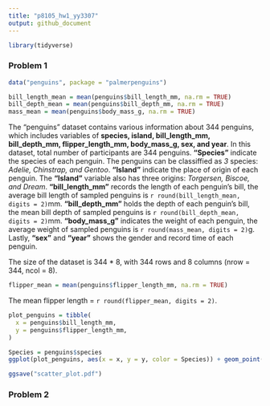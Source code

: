 ```yaml
---
title: "p8105_hw1_yy3307"
output: github_document
---
```


```r
library(tidyverse)
```

### Problem 1

```r
data("penguins", package = "palmerpenguins")
```

```r
bill_length_mean = mean(penguins$bill_length_mm, na.rm = TRUE)
bill_depth_mean = mean(penguins$bill_depth_mm, na.rm = TRUE)
mass_mean = mean(penguins$body_mass_g, na.rm = TRUE)
```


The "penguins" dataset contains various information about 344 penguins,
which includes variables of **species, island, bill_length_mm, bill_depth_mm, 
flipper_length_mm, body_mass_g, sex, and year**. In this dataset, total number
of participants are 344 penguins. **"Species"** indicate the species of each 
penguin. The penguins can be classiffied as _3_ species: _Adelie, Chinstrap, 
and Gentoo_. **"Island"** indicate the place of origin of each 
penguin. The **"Island"** variable also has three origins: _Torgersen, Biscoe, 
and Dream_. **"bill_length_mm"** records the length of each penguin's bill, the 
average bill length of sampled penguins is 
`r round(bill_length_mean, digits = 2)`mm. **"bill_depth_mm"** holds the depth 
of each penguin's bill, the mean bill depth of sampled penguins is 
`r round(bill_depth_mean, digits = 2)`mm. **"body_mass_g"** indicates the weight
of each penguin, the average weight of sampled penguins is 
`r round(mass_mean, digits = 2)`g. Lastly, **"sex"** and **"year"** shows the 
gender and record time of each penguin.

The size of the dataset is 344 * 8, with 344 rows and 8 columns
(nrow = 344, ncol = 8).

```r
flipper_mean = mean(penguins$flipper_length_mm, na.rm = TRUE)
```

The mean flipper length = `r round(flipper_mean, digits = 2)`.

```r
plot_penguins = tibble(
  x = penguins$bill_length_mm,
  y = penguins$flipper_length_mm,
)

Species = penguins$species
ggplot(plot_penguins, aes(x = x, y = y, color = Species)) + geom_point()

ggsave("scatter_plot.pdf")
```

### Problem 2

